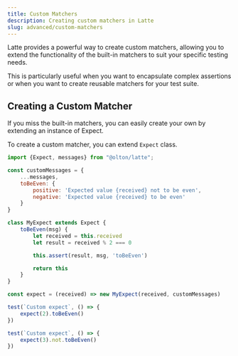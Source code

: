 ```yaml
---
title: Custom Matchers
description: Creating custom matchers in Latte
slug: advanced/custom-matchers
---
```


Latte provides a powerful way to create custom matchers, allowing you to extend the functionality of the built-in matchers to suit your specific testing needs. 

This is particularly useful when you want to encapsulate complex assertions or when you want to create reusable matchers for your test suite.

## Creating a Custom Matcher
If you miss the built-in matchers, you can easily create your own by extending an instance of Expect.

To create a custom matcher, you can extend `Expect` class.

```js
import {Expect, messages} from "@olton/latte";

const customMessages = {
    ...messages,
    toBeEven: {
        positive: 'Expected value {received} not to be even',
        negative: 'Expected value {received} to be even'
    }
}

class MyExpect extends Expect {
    toBeEven(msg) {
        let received = this.received
        let result = received % 2 === 0

        this.assert(result, msg, 'toBeEven')

        return this
    }
}

const expect = (received) => new MyExpect(received, customMessages)

test(`Custom expect`, () => {
    expect(2).toBeEven()
})

test(`Custom expect`, () => {
    expect(3).not.toBeEven()
})
```